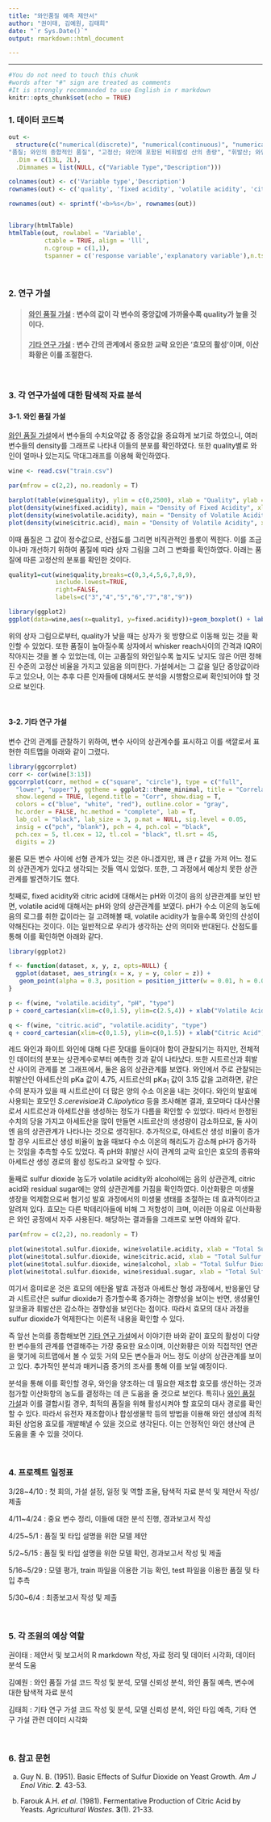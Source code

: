 ---
title: "와인품질 예측 제안서"
author: "권이태, 김예원, 김태희"
date: "`r Sys.Date()`"
output: rmarkdown::html_document

---

---

```{r setup, include = FALSE}
#You do not need to touch this chunk
#words after "#" sign are treated as comments
#It is strongly recommanded to use English in r markdown
knitr::opts_chunk$set(echo = TRUE)
```

### 1. 데이터 코드북
```{r codebook1, echo=FALSE}
out <- 
  structure(c("numerical(discrete)", "numerical(continuous)", "numerical(continuous)", "numerical(continuous)", "numerical(continuous)", "numerical(continuous)", "numerical(continuous)", "numerical(continuous)", "numerical(continuous)", "numerical(continuous)", "numerical(continuous)", "numerical(continuous)", "categorical(nominal)",
"품질; 와인의 종합적인 품질", "고정산; 와인에 포함된 비휘발성 산의 총량", "휘발산; 와인에 포함된 휘발성 산의 총량", "시트르산; 와인에 포함된 시트르산(구연산)의 총량", "잔당; 발효 이후 와인 속에 포함된 잔당", "염화물; 염화물의 양", "자유 이산화황; 분자 혹은 이온 상태로 존재하는 이산화황의 양", "총 이산화황; 자유 이산화황과 다른 분자에 결합한 부착 이산화황의 합", "밀도; 부피에 대한 질량의 비", "pH; 수소이온 농도에 음의 로그를 취한 값)", "황산염; 황산염의 양", "알코올 도수", "와인 종류(red = 적색/레드 와인, white = 백색/화이트 와인)"), 
  .Dim = c(13L, 2L), 
  .Dimnames = list(NULL, c("Variable Type","Description")))

colnames(out) <- c('Variable type','Description')
rownames(out) <- c('quality', 'fixed acidity', 'volatile acidity', 'citric acid','residual sugar','chlorides','free sulfur dioxide','total sulfur dioxide', 'density', 'pH', 'sulphates', 'alcohol', 'type')

rownames(out) <- sprintf('<b>%s</b>', rownames(out))


library(htmlTable)
htmlTable(out, rowlabel = 'Variable', 
          ctable = TRUE, align = 'lll',
          n.cgroup = c(1,1),
          tspanner = c('response variable','explanatory variable'),n.tspanner = c(1,12), css.cell = 'padding: 0px 25px 3px;',col.rgroup = c("#F7F7F7", "#F7F7F7", rep(c("none", "#F7F7F7"),5), "none"))
```
<br>

### 2. 연구 가설
> #### **<u>와인 품질 가설</u>** : 변수의 값이 각 변수의 중앙값에 가까울수록 quality가 높을 것이다.
> #### **<u>기타 연구 가설</u>** : 변수 간의 관계에서 중요한 교락 요인은 '효모의 활성'이며, 이산화황은 이를 조절한다.

<br>

### 3. 각 연구가설에 대한 탐색적 자료 분석

#### 3-1. 와인 품질 가설
<u>와인 품질 가설</u>에서 변수들의 수치요약값 중 중앙값을 중요하게 보기로 하였으니, 여러 변수들의 density를 그래프로 나타내 이들의 분포를 확인하였다. 또한 quality별로 와인이 얼마나 있는지도 막대그래프를 이용해 확인하였다.

<div align="center">
```{r main1, echo = F}
wine <- read.csv("train.csv")

par(mfrow = c(2,2), no.readonly = T)

barplot(table(wine$quality), ylim = c(0,2500), xlab = "Quality", ylab = "Frequency")
plot(density(wine$fixed.acidity), main = "Density of Fixed Acidity", xlab = "Fixed Acidity")
plot(density(wine$volatile.acidity), main = "Density of Volatile Acidity", xlab = "Volatile Acidity")
plot(density(wine$citric.acid), main = "Density of Volatile Acidity", xlab = "Citric Acid")
```
</div>

이때 품질은 그 값이 정수값으로, 산점도를 그리면 비직관적인 플롯이 찍힌다. 이를 조금이나마 개선하기 위하여 품질에 따라 상자 그림을 그려 그 변화를 확인하였다. 아래는 품질에 따른 고정산의 분포를 확인한 것이다.

<div align="center">
```{r main2, echo = F}
quality1=cut(wine$quality,breaks=c(0,3,4,5,6,7,8,9),
             include.lowest=TRUE,
             right=FALSE,
             labels=c("3","4","5","6","7","8","9"))

library(ggplot2)
ggplot(data=wine,aes(x=quality1, y=fixed.acidity))+geom_boxplot() + labs(title="Box Plot of Fixed Acidity", x ="Quality", y = "Fixed Acidity") + theme(plot.title = element_text(hjust = 0.5))
```
</div>

위의 상자 그림으로부터, quality가 낮을 때는 상자가 윗 방향으로 이동해 있는 것을 확인할 수 있었다. 또한 품질이 높아질수록 상자에서 whisker reach사이의 간격과 IQR이 작아지는 것을 볼 수 있었는데, 이는 고품질의 와인일수록 높지도 낮지도 않은 어떤 정해진 수준의 고정산 비율을 가지고 있음을 의미한다. 가설에서는 그 값을 일단 중앙값이라 두고 있으나, 이는 추후 다른 인자들에 대해서도 분석을 시행함으로써 확인되어야 할 것으로 보인다.

<br>

#### 3-2. 기타 연구 가설

변수 간의 관계를 관찰하기 위하여, 변수 사이의 상관계수를 표시하고 이를 색깔로서 표현한 히트맵을 아래와 같이 그렸다.

<div align="center">
```{r extra1, echo = F, warning =F, message = F}
library(ggcorrplot)
corr <- cor(wine[3:13])
ggcorrplot(corr, method = c("square", "circle"), type = c("full",
  "lower", "upper"), ggtheme = ggplot2::theme_minimal, title = "Correlation Matrix for Variables",
  show.legend = TRUE, legend.title = "Corr", show.diag = T,
  colors = c("blue", "white", "red"), outline.color = "gray",
  hc.order = FALSE, hc.method = "complete", lab = T,
  lab_col = "black", lab_size = 3, p.mat = NULL, sig.level = 0.05,
  insig = c("pch", "blank"), pch = 4, pch.col = "black",
  pch.cex = 5, tl.cex = 12, tl.col = "black", tl.srt = 45,
  digits = 2)
```
</div>

물론 모든 변수 사이에 선형 관계가 있는 것은 아니겠지만, 꽤 큰 r 값을 가져 어느 정도의 상관관계가 있다고 생각되는 것들 역시 있었다. 또한, 그 과정에서 예상치 못한 상관관계를 발견하기도 했다.

첫째로, fixed acidity와 citric acid에 대해서는 pH와 이것이 음의 상관관계를 보인 반면, volatile acid에 대해서는 pH와 양의 상관관계를 보였다. pH가 수소 이온의 농도에 음의 로그를 취한 값이라는 걸 고려해볼 때, volatile acidity가 높을수록 와인의 산성이 약해진다는 것이다. 이는 일반적으로 우리가 생각하는 산의 의미와 반대된다. 산점도를 통해 이를 확인하면 아래와 같다.

<div align="center">
```{r extra2, echo=FALSE}
library(ggplot2)

f <- function(dataset, x, y, z, opts=NULL) {
  ggplot(dataset, aes_string(x = x, y = y, color = z)) +
   geom_point(alpha = 0.3, position = position_jitter(w = 0.01, h = 0.01), size = 2) + geom_smooth(formula = y ~ x, method = 'lm') + scale_color_manual(values = c("firebrick", "darkseagreen3"))
}

p <- f(wine, "volatile.acidity", "pH", "type")
p + coord_cartesian(xlim=c(0,1.5), ylim=c(2.5,4)) + xlab("Volatile Acidity") + ylab("pH")

q <- f(wine, "citric.acid", "volatile.acidity", "type")
q + coord_cartesian(xlim=c(0,1.5), ylim=c(0,1.5)) + xlab("Citric Acid") + ylab("Volatile Acidity")
```
</div>

레드 와인과 화이트 와인에 대해 다른 잣대를 들이대야 함이 관찰되기는 하지만, 전체적인 데이터의 분포는 상관계수로부터 예측한 것과 같이 나타났다. 또한 시트르산과 휘발산 사이의 관계를 본 그래프에서, 둘은 음의 상관관계를 보였다. 와인에서 주로 관찰되는 휘발산인 아세트산의 pKa 값이 4.75, 시트르산의 pKa$_1$ 값이 3.15 값을 고려하면, 같은 수의 분자가 있을 때 시트르산이 더 많은 양의 수소 이온을 내는 것이다.
와인의 발효에 사용되는 효모인 *S.cerevisiae*과 *C.lipolytica* 등을 조사해본 결과, 효모마다 대사산물로서 시트르산과 아세트산을 생성하는 정도가 다름을 확인할 수 있었다. 따라서 한정된 수치의 당을 가지고 아세트산을 많이 만들면 시트르산의 생성량이 감소하므로, 둘 사이엔 음의 상관관계가 나타나는 것으로 생각된다. 추가적으로, 아세트산 생성 비율이 증가할 경우 시트르산 생성 비율이 높을 때보다 수소 이온의 해리도가 감소해 pH가 증가하는 것임을 추측할 수도 있었다. 즉 pH와 휘발산 사이 관계의 교락 요인은 효모의 종류와 아세트산 생성 경로의 활성 정도라고 요약할 수 있다.


둘째로 sulfur dioxide 농도가 volatile acidity와 alcohol에는 음의 상관관계, citric acid와 residual sugar에는 양의 상관관계를 가짐을 확인하였다. 이산화황은 미생물 생장을 억제함으로써 혐기성 발효 과정에서의 미생물 생태를 조절하는 데 효과적이라고 알려져 있다. 효모는 다른 박테리아들에 비해 그 저항성이 크며, 이러한 이유로 이산화황은 와인 공정에서 자주 사용된다. 해당하는 결과들을 그래프로 보면 아래와 같다.

<div align="center">
```{r extra3, echo=FALSE}
par(mfrow = c(2,2), no.readonly = T)

plot(wine$total.sulfur.dioxide, wine$volatile.acidity, xlab = "Total Sulfur Dioxide", ylab = "Volatile Acidity")
plot(wine$total.sulfur.dioxide, wine$citric.acid, xlab = "Total Sulfur Dioxide", ylab = "Citric Acid")
plot(wine$total.sulfur.dioxide, wine$alcohol, xlab = "Total Sulfur Dioxide", ylab = "Alcohol")
plot(wine$total.sulfur.dioxide, wine$residual.sugar, xlab = "Total Sulfur Dioxide", ylab = "Residual Sugar")
```
</div>

여기서 흥미로운 것은 효모의 에탄올 발효 과정과 아세트산 형성 과정에서, 반응물인 당과 시트르산은 sulfur dioxide가 증가할수록 증가하는 경향성을 보이는 반면, 생성물인 알코올과 휘발산은 감소하는 경향성을 보인다는 점이다. 따라서 효모의 대사 과정을 sulfur dioxide가 억제한다는 이론적 내용을 확인할 수 있다. 

즉 앞선 논의를 종합해보면 <u>기타 연구 가설</u>에서 이야기한 바와 같이 효모의 활성이 다양한 변수들의 관계를 연결해주는 가장 중요한 요소이며, 이산화황은 이와 직접적인 연관을 맺기에 히트맵에서 볼 수 있듯 거의 모든 변수들과 어느 정도 이상의 상관관계를 보이고 있다. 추가적인 분석과 매커니즘 증거의 조사를 통해 이를 보일 예정이다.

분석을 통해 이를 확인할 경우, 와인을 양조하는 데 필요한 재조합 효모를 생산하는 것과 첨가할 이산화항의 농도를 결정하는 데 큰 도움을 줄 것으로 보인다. 특히나 <u>와인 품질 가설</u>과 이를 결합시킬 경우, 최적의 품질을 위해 활성시켜야 할 효모의 대사 경로를 확인할 수 있다. 따라서 유전자 재조합이나 합성생물학 등의 방법을 이용해 와인 생성에 최적화된 상업용 효모를 개발해낼 수 있을 것으로 생각된다. 이는 안정적인 와인 생산에 큰 도움을 줄 수 있을 것이다.

<br>

### 4. 프로젝트 일정표
3/28~4/10 : 첫 회의, 가설 설정, 일정 및 역할 조율, 탐색적 자료 분석 및 제안서 작성/제출

4/11~4/24 : 중요 변수 정리, 이들에 대한 분석 진행, 경과보고서 작성

4/25~5/1 : 품질 및 타입 설명을 위한 모델 제안

5/2~5/15 : 품질 및 타입 설명을 위한 모델 확인, 경과보고서 작성 및 제출

5/16~5/29 : 모델 평가, train 파일을 이용한 기능 확인,  test 파일을 이용한 품질 및 타입 추측

5/30~6/4 : 최종보고서 작성 및 제출

<br>

### 5. 각 조원의 예상 역할
권이태 : 제안서 및 보고서의 R markdown 작성, 자료 정리 및 데이터 시각화, 데이터 분석 도움
       
김예원 : 와인 품질 가설 코드 작성 및 분석, 모델 신뢰성 분석, 와인 품질 예측, 변수에 대한 탐색적 자료 분석 
       
김태희 : 기타 연구 가설 코드 작성 및 분석, 모델 신뢰성 분석, 와인 타입 예측, 기타 연구 가설 관련 데이터 시각화

<br>

### 6. 참고 문헌
a. Guy N. B. (1951). Basic Effects of Sulfur Dioxide on Yeast Growth. *Am J Enol Vitic*. **2**. 43-53.

b. Farouk A.H. *et al*. (1981). Fermentative Production of Citric Acid by Yeasts. *Agricultural Wastes*. **3**(1). 21-33.

